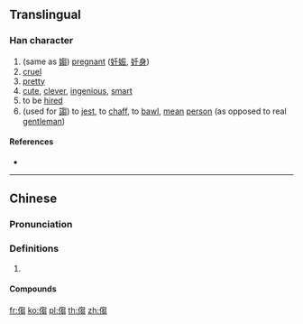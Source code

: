 ==Translingual==

===Han character===
{{Han char|rn=9|rad=人|as=10|sn=12|four=|canj=OPUU|ids=⿰亻芻}}

# (same as [[媰]]) [[pregnant]] ([[妊娠]], [[妊身]])
# [[cruel]]
# [[pretty]]
# [[cute]], [[clever]], [[ingenious]], [[smart]]
# to be [[hire]]d
# (used for [[謅]]) to [[jest]], to [[chaff]], to [[bawl]], [[mean]] [[person]] (as opposed to real [[gentleman]])

====References====
* {{Han ref|kx=0112.100|hdz=10204.060|uh=3473|ud=13427}}

----

==Chinese==
{{zh-forms|s=㑇}}

===Pronunciation===
{{zh-pron
|m=zhòu
|c=zaau3
|mc=y
|oc=
|cat=
}}

===Definitions===
{{zh-hanzi}}

# {{rfdef|zh}}

====Compounds====
{{zh-der|㑳憋憋|㑳擾|文㑳㑳}}

[[fr:㑳]]
[[ko:㑳]]
[[pl:㑳]]
[[th:㑳]]
[[zh:㑳]]